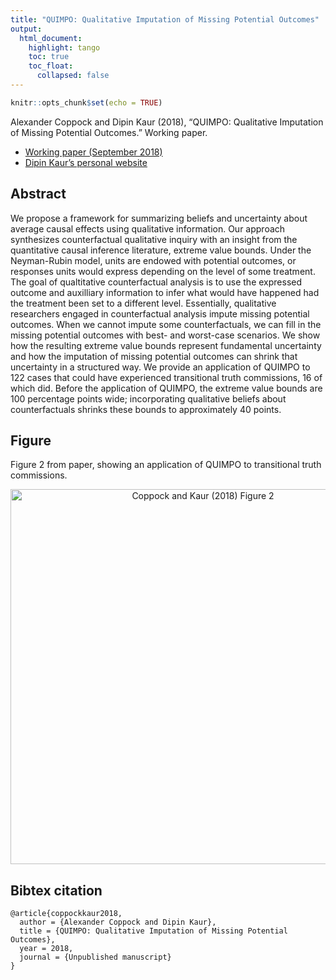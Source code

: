 ```yaml
---
title: "QUIMPO: Qualitative Imputation of Missing Potential Outcomes"
output: 
  html_document:
    highlight: tango
    toc: true
    toc_float:
      collapsed: false
---
```


```r
knitr::opts_chunk$set(echo = TRUE)
```

Alexander Coppock and Dipin Kaur (2018), "QUIMPO: Qualitative Imputation of Missing Potential Outcomes." Working paper.

- [Working paper (September 2018)](papers/CK_QUIMPO.pdf)
- [Dipin Kaur's personal website](https://politicalscience.yale.edu/people/dipin-kaur)

## Abstract

We propose a framework for summarizing beliefs and uncertainty about average causal effects using qualitative information. Our approach synthesizes counterfactual qualitative inquiry with an insight from the quantitative causal inference literature, extreme value bounds. Under the Neyman-Rubin model, units are endowed with potential outcomes, or responses units would express depending on the level of some treatment. The goal of qualtitative counterfactual analysis is to use the expressed outcome and auxilliary information to infer what would have happened had the treatment been set to a different level. Essentially, qualitative researchers engaged in counterfactual analysis impute missing potential outcomes. When we cannot impute some counterfactuals, we can fill in the missing potential outcomes with best- and worst-case scenarios. We show how the resulting extreme value bounds represent fundamental uncertainty and how the imputation of missing potential outcomes can shrink that uncertainty in a structured way. We provide an application of QUIMPO to 122 cases that could have experienced transitional truth commissions, 16 of which did. Before the application of QUIMPO, the extreme value bounds are 100 percentage points wide; incorporating qualitative beliefs about counterfactuals shrinks these bounds to approximately 40 points.


## Figure

Figure 2 from paper, showing an application of QUIMPO to transitional truth commissions.

<center><img src="images/figure_TTC.png" alt="Coppock and Kaur (2018) Figure 2" width="600"></center>

## Bibtex citation

```
@article{coppockkaur2018,
  author = {Alexander Coppock and Dipin Kaur},
  title = {QUIMPO: Qualitative Imputation of Missing Potential Outcomes},
  year = 2018,
  journal = {Unpublished manuscript}
}
```
